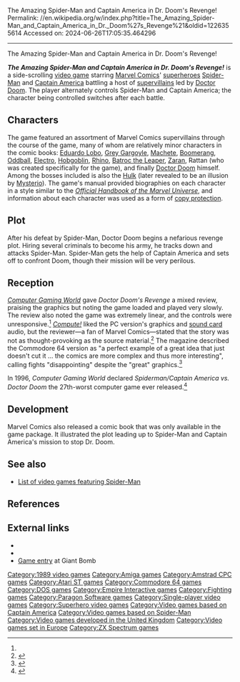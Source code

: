 The Amazing Spider-Man and Captain America in Dr. Doom's Revenge!
Permalink: //en.wikipedia.org/w/index.php?title=The_Amazing_Spider-Man_and_Captain_America_in_Dr._Doom%27s_Revenge%21&oldid=1226355614
Accessed on: 2024-06-26T17:05:35.464296



------
The Amazing Spider-Man and Captain America in Dr. Doom's Revenge!
{{Short description|1989 video game}}
{{Infobox video game
|title = The Amazing Spider-Man and Captain America in Dr. Doom's Revenge!
|image = Spider-Man and Captain America in Doctor Doom's Revenge cover.jpg
|caption = ''Dr. Doom's Revenge'' cover
|developer = [[Paragon Software]]<ref>{{cite web|url=http://hol.abime.net/377|title=Amazing Spider-Man And Captain America in Doctor Doom's Revenge!, The : Hall Of Light - The database of Amiga games|website=hol.abime.net|access-date=15 June 2019}}</ref>
|publisher = [[Empire Interactive|Empire Software]] and Medalist International (UK), Paragon Software Corporation (U.S.)
|designer = [[Mark E. Seremet]]
|programmer = Jim Boyd, Thomas J. Holmes, Andrew L. Miller, Mark E. Seremet
|artist = Thomas J. Holmes, Jim Boyd, Ann Gruss, Lynn Helfferich, Steve M. Suhy, Jane Yeager
|engine = 
|released = 1989<br>1990
|genre = [[Arcade game|Arcade]], [[Fighting game|fighting]]
|modes = [[Single-player]]
|platforms = [[Amiga]], [[Amstrad CPC]], [[Atari ST]], [[Commodore 64]], [[DOS]], [[ZX Spectrum]]
}}

'''''The Amazing Spider-Man and Captain America in Dr. Doom's Revenge!''''' is a side-scrolling [[video game]] starring [[Marvel Comics]]' [[superhero]]es [[Spider-Man]] and [[Captain America]] battling a host of [[supervillain]]s led by [[Doctor Doom]]. The player alternately controls Spider-Man and Captain America; the character being controlled switches after each battle.

==Characters==
The game featured an assortment of Marvel Comics supervillains through the course of the game, many of whom are relatively minor characters in the comic books: [[Lobo Brothers|Eduardo Lobo]], [[Grey Gargoyle]], [[Machete (comics)|Machete]], [[Boomerang (comics)|Boomerang]], [[Oddball (comics)|Oddball]], [[Electro (comics)|Electro]], [[Hobgoblin (comics)|Hobgoblin]], [[Rhino (comics)|Rhino]], [[Batroc the Leaper]], [[Zaran]], Rattan (who was created specifically for the game), and finally [[Doctor Doom]] himself. Among the bosses included is also the [[Hulk]] (later revealed to be an illusion by [[Mysterio]]). The game's manual provided biographies on each character in a style similar to the ''[[Official Handbook of the Marvel Universe]]'', and information about each character was used as a form of [[copy protection]].

==Plot==
After his defeat by Spider-Man, Doctor Doom begins a nefarious revenge plot. Hiring several criminals to become his army, he tracks down and attacks Spider-Man. Spider-Man gets the help of Captain America and sets off to confront Doom, though their mission will be very perilous.


==Reception==
''[[Computer Gaming World]]'' gave ''Doctor Doom's Revenge'' a mixed review, praising the graphics but noting the game loaded and played very slowly. The review also noted the game was extremely linear, and the controls were unresponsive.<ref name="CGW"/> ''[[Compute!]]'' liked the PC version's graphics and [[sound card]] audio, but the reviewer—a fan of Marvel Comics—stated that the story was not as thought-provoking as the source material.<ref name="ferrell198911">{{cite news | url=https://archive.org/stream/1989-11-compute-magazine/Compute_Issue_114_1989_Nov#page/n117/mode/2up | title=Dr. Doom's Revenge! | work=Compute! | date=November 1989 | access-date=11 November 2013 | author=Ferrell, Keith | pages=116}}</ref> The magazine described the Commodore 64 version as "a perfect example of a great idea that just doesn't cut it ... the comics are more complex and thus more interesting", calling fights "disappointing" despite the "great" graphics.<ref name="randall198912">{{Cite magazine |last=Randall |first=Neil |date=December 1989 |title=64/128 |url=https://archive.org/stream/1989-12-compute-magazine/Compute_Issue_115_1989_Dec#page/n13/mode/2up |magazine=Compute! |pages=12, 14}}</ref>

In 1996, ''Computer Gaming World'' declared ''Spiderman/Captain America vs. Doctor Doom'' the 27th-worst computer game ever released.<ref name=cgw150>{{cite magazine | author=Staff | title=150 Best (and 50 Worst) Games of All Time | magazine=[[Computer Gaming World]] | date=November 1996 | issue=148 | pages=63–65, 68, 72, 74, 76, 78, 80, 84, 88, 90, 94, 98}}</ref>

==Development==
{{unreferenced section|date=August 2018}}
Marvel Comics also released a comic book that was only available in the game package. It illustrated the plot leading up to Spider-Man and Captain America's mission to stop Dr. Doom.

==See also==
*[[List of video games featuring Spider-Man]]

==References==
{{reflist | refs= <ref name = "CGW">{{citation | date = January 1989 | last = Wilson | first = David | magazine = [[Computer Gaming World]] | title = You Don't Mess Around with "Doom"! |issue=62}}</ref> }}

==External links==
*{{MobyGames|/amazing-spider-man-and-captain-america-in-dr-dooms-revenge}}
*{{WoS game|id=0001475}}
*[http://www.giantbomb.com/the-amazing-spider-man-and-captain-america-in-doctor-dooms-revenge/61-9902/ Game entry] at Giant Bomb

{{Captain America}}
{{Spider-Man in popular media}}

{{DEFAULTSORT:Amazing Spider-Man and Captain America in Dr. Doom's Revenge!, The}}
[[Category:1989 video games]]
[[Category:Amiga games]]
[[Category:Amstrad CPC games]]
[[Category:Atari ST games]]
[[Category:Commodore 64 games]]
[[Category:DOS games]]
[[Category:Empire Interactive games]]
[[Category:Fighting games]]
[[Category:Paragon Software games]]
[[Category:Single-player video games]]
[[Category:Superhero video games]]
[[Category:Video games based on Captain America]]
[[Category:Video games based on Spider-Man]]
[[Category:Video games developed in the United Kingdom]]
[[Category:Video games set in Europe]]
[[Category:ZX Spectrum games]]